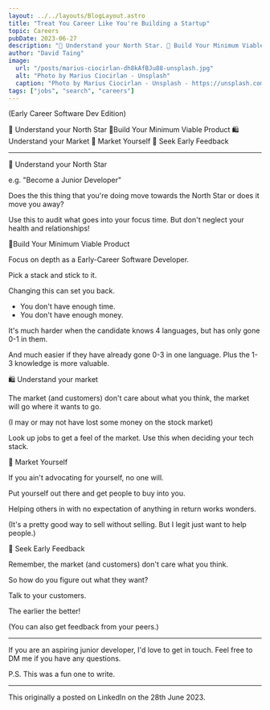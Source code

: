 ```yaml
---
layout: ../../layouts/BlogLayout.astro
title: "Treat You Career Like You're Building a Startup"
topic: Careers
pubDate: 2023-06-27
description: "🌟 Understand your North Star. 🔹️ Build Your Minimum Viable Product. 🛍 Understand your Market. 📣 Market Yourself. 💬 Seek Early Feedback..."
author: "David Taing"
image:
  url: "/posts/marius-ciocirlan-dh8kAfBJu88-unsplash.jpg"
  alt: "Photo by Marius Ciocirlan - Unsplash"
  caption: "Photo by Marius Ciocirlan - Unsplash - https://unsplash.com/@madebymarius"
tags: ["jobs", "search", "careers"]
---
```


(Early Career Software Dev Edition)

🌟 Understand your North Star
🔹️Build Your Minimum Viable Product
🛍 Understand your Market
📣 Market Yourself
💬 Seek Early Feedback

---

🌟 Understand your North Star

e.g. "Become a Junior Developer"

Does the this thing that you're doing move towards the North Star or does it move you away?

Use this to audit what goes into your focus time. But don't neglect your health and relationships!

🔹️Build Your Minimum Viable Product

Focus on depth as a Early-Career Software Developer.

Pick a stack and stick to it.

Changing this can set you back.

- You don't have enough time.
- You don't have enough money.

It's much harder when the candidate knows 4 languages, but has only gone 0-1 in them.

And much easier if they have already gone 0-3 in one language. Plus the 1-3 knowledge is more valuable.

🛍 Understand your market

The market (and customers) don't care about what you think, the market will go where it wants to go.

(I may or may not have lost some money on the stock market)

Look up jobs to get a feel of the market. Use this when deciding your tech stack.

📣 Market Yourself

If you ain't advocating for yourself, no one will.

Put yourself out there and get people to buy into you.

Helping others in with no expectation of anything in return works wonders.

(It's a pretty good way to sell without selling. But I legit just want to help people.)

💬 Seek Early Feedback

Remember, the market (and customers) don't care what you think.

So how do you figure out what they want?

Talk to your customers.

The earlier the better!

(You can also get feedback from your peers.)

---

If you are an aspiring junior developer, I'd love to get in touch. Feel free to DM me if you have any questions.

P.S. This was a fun one to write.

---

This originally a posted on LinkedIn on the 28th June 2023.
